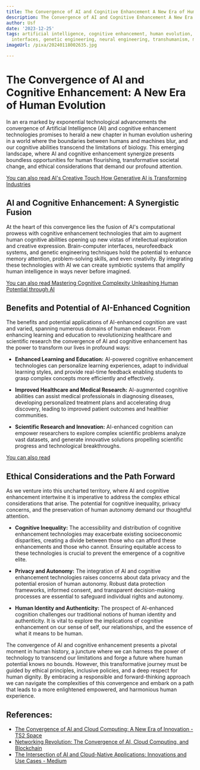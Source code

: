 ```yaml
---
title: The Convergence of AI and Cognitive Enhancement A New Era of Human Evolution
description: The Convergence of AI and Cognitive Enhancement A New Era of Human Evolution
author: Usf
date: '2023-12-25'
tags: artificial intelligence, cognitive enhancement, human evolution, brain-computer
  interfaces, genetic engineering, neural engineering, transhumanism, mind uploading
imageUrl: /pixa/20240118002635.jpg

---
```

# **The Convergence of AI and Cognitive Enhancement: A New  Era of  Human  Evolution**

In an era marked  by exponential technological advancements the convergence of Artificial Intelligence (AI) and cognitive  enhancement technologies promises  to herald a new chapter in human evolution ushering in a world where the boundaries between humans and machines blur, and our cognitive abilities transcend the limitations of biology. This emerging landscape, where AI and cognitive enhancement synergize presents boundless opportunities for human flourishing, transformative societal change, and  ethical considerations that demand our profound attention.

[You can also  read AI's  Creative Touch How Generative AI is Transforming Industries](AI%27s%20Creative%20Touch%20How%20Generative%20AI%20is%20Transforming%20Industries)


## **AI and Cognitive Enhancement: A Synergistic Fusion**

At  the heart of this convergence lies the fusion of AI's computational prowess with cognitive enhancement technologies that aim to augment human cognitive abilities opening  up new vistas  of intellectual exploration and creative expression. Brain-computer interfaces, neurofeedback systems, and genetic engineering techniques hold the  potential to enhance memory attention, problem-solving skills, and even creativity. By integrating these technologies with  AI we can create symbiotic systems that amplify human intelligence in ways never before imagined.

[You can also read Mastering Cognitive Complexity Unleashing  Human Potential through AI](Mastering%20Cognitive%20Complexity%20Unleashing%20Human%20Potential%20through%20AI)


## **Benefits and Potential of AI-Enhanced Cognition**

The benefits and potential applications of AI-enhanced cognition are vast and varied, spanning numerous domains of human  endeavor. From enhancing learning and education to revolutionizing healthcare and scientific research the  convergence of AI and  cognitive enhancement has the power to transform our lives in profound ways:

* **Enhanced Learning and Education:** AI-powered cognitive enhancement technologies can personalize learning experiences,  adapt to individual learning  styles, and provide real-time feedback enabling students to grasp complex concepts more efficiently and effectively.

* **Improved Healthcare  and Medical Research:** AI-augmented cognitive abilities can assist  medical professionals in diagnosing diseases, developing personalized treatment plans and accelerating drug discovery, leading to improved patient outcomes and healthier communities.

* **Scientific Research and Innovation:**  AI-enhanced  cognition can empower researchers  to explore complex scientific problems analyze vast datasets, and generate innovative solutions propelling scientific progress and  technological breakthroughs.

[You can also  read ]()


## **Ethical Considerations and the Path Forward**

As we venture into this uncharted territory, where AI and cognitive enhancement intertwine it is imperative to  address  the complex ethical  considerations that  arise. The potential for cognitive  inequality, privacy concerns, and the preservation of human autonomy demand  our thoughtful  attention.

* **Cognitive Inequality:** The accessibility and distribution of cognitive enhancement technologies may exacerbate existing  socioeconomic disparities,  creating a divide between those who can afford these enhancements and those who cannot. Ensuring equitable access to these technologies is crucial to  prevent the emergence of a  cognitive elite.

* **Privacy and Autonomy:** The  integration of AI and  cognitive enhancement technologies raises concerns about data privacy  and the potential  erosion of human autonomy. Robust data protection frameworks, informed consent, and transparent decision-making processes are  essential to safeguard individual rights and  autonomy.

* **Human  Identity and Authenticity:** The  prospect of AI-enhanced cognition challenges our traditional notions of human identity  and authenticity. It is vital to explore the implications of  cognitive enhancement on our sense of self, our relationships,  and the essence of  what it means to be human.

The convergence of AI and cognitive enhancement presents a pivotal moment in human history, a juncture where we can harness the power of technology to  transcend our limitations and forge a future where human potential knows  no bounds. However, this  transformative journey must  be guided  by ethical principles, inclusive policies, and  a deep respect for human dignity.  By embracing a responsible and forward-thinking approach we can navigate the complexities of  this convergence and embark  on a path that leads to a more enlightened empowered, and harmonious human experience.

## References:
- [The Convergence of AI and Cloud Computing: A New Era of Innovation - TS2 Space](https://ts2.space/en/the-convergence-of-ai-and-cloud-computing-a-new-era-of-innovation/)
- [Networking Revolution: The Convergence of AI, Cloud Computing, and Blockchain](https://www.linkedin.com/pulse/networking-revolution-convergence-ai-cloud-computing-blockchain-ziqce?trk=article-ssr-frontend-pulse_more-articles_related-content-card)
- [The Intersection of AI and Cloud-Native Applications: Innovations and Use Cases - Medium](https://medium.com/@steve.cooper_85934/the-intersection-of-ai-and-cloud-native-applications-innovations-and-use-cases-fb5a9c94d2ce)
